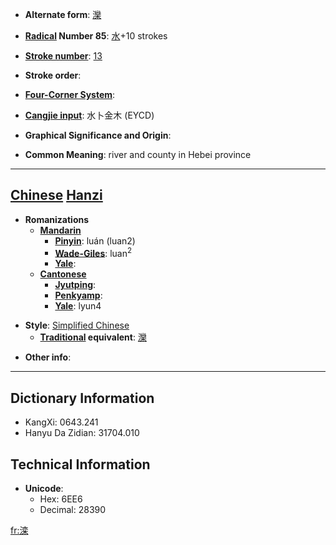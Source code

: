 * '''Alternate form''': [[灤]]

* '''[[Wiktionary:Chinese radical index| Radical]] Number 85''': [[Wiktionary:Chinese radical index 水|水]]+10 strokes

* '''[[Wiktionary:Chinese total strokes index|Stroke number]]''': [[Wiktionary:Chinese total strokes index 13|13]]

* '''Stroke order''': 

* '''[[Wiktionary:Chinese four corner index|Four-Corner System]]''': 

* '''[[Wiktionary:Chinese Cangjie index|Cangjie input]]''': 水卜金木 (EYCD)

* '''Graphical Significance and Origin''': 

* '''Common Meaning''': river and county in Hebei province

----

== [[Chinese]] [[Hanzi]] ==

* '''Romanizations'''
** '''[[Mandarin]]'''
*** '''[[Pinyin]]''': luán (luan2)
*** '''[[Wade-Giles]]''': luan<sup>2</sup>
*** '''[[Yale]]''': 
** '''[[Cantonese]]'''
*** '''[[Jyutping]]''':
*** '''[[Penkyamp]]''': 
*** '''[[Yale]]''': lyun4

* '''Style''': [[Simplified Chinese]] 
** '''[[Traditional Chinese|Traditional]] equivalent''': [[灤]]

* '''Other info''': 

----

== Dictionary Information ==

* KangXi: 0643.241
* Hanyu Da Zidian: 31704.010

== Technical Information ==

* '''Unicode''':
** Hex: 6EE6
** Decimal: 28390

[[fr:滦]]
